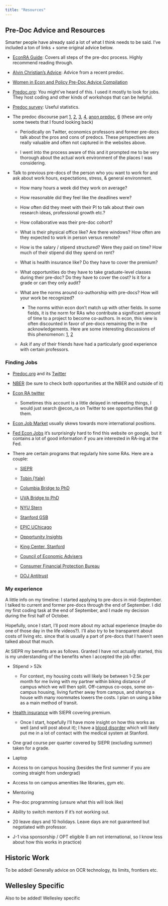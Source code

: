 ```yaml
---
title: "Resources"
---
```


## Pre-Doc Advice and Resources
Smarter people have already said a lot of what I think needs to be said. I've included a ton of links + some original advice below. 

- [EconRA Guide](https://raguide.github.io/): Covers all steps of the pre-doc process. Highly recommend reading through. 

- [Alvin Christian's Advice](https://www.alvinchristian.com/resources): Advice from a recent predoc. 

- [Women in Econ and Policy Pre-Doc Advice Compilation](https://us17.campaign-archive.com/?u=3d315482a01ddd29e7b7161ac&id=0c0e1b3460)

- [Predoc.org](https://predoc.org/): You might've heard of this. I used it mostly to look for jobs. They host coding and other kinds of workshops that can be helpful. 

- [Predoc survey](https://z-y-huang.github.io/predoc_survey/slides.pdf): Useful statistics.

- The predoc discourse part [1](https://twitter.com/kearney_melissa/status/1312236608004018178), [2](https://twitter.com/TrevonDLogan/status/1312410038414315525), [3](https://twitter.com/RhondaVSharpe/status/1312522833612861440), [4](https://twitter.com/Claudia_Sahm/status/1411678871393640452), [anon predoc](https://twitter.com/EconPreDocAnon), [6](https://twitter.com/ENPancotti/status/1282332401343946758) (these are only some tweets that I found looking back)
  
  - Periodically on Twitter, economics professors and former pre-docs talk about the pros and cons of predocs. These perspectives are really valuable and often not captured in the websites above. 
  
  - I went into the process aware of this and it prompted me to be very thorough about the actual work environment of the places I was considering. 
  
- Talk to previous pre-docs of the person who you want to work for and ask about work hours, expectations, stress, & general environment.

  - How many hours a week did they work on average?
  
  - How reasonable did they feel like the deadlines were? 
  
  - How often did they meet with their PI to talk about their own research ideas, professional growth etc.?
  
  - How collaborative was their pre-doc cohort?
  
  - What is their physical office like? Are there windows? How often are they expected to work in person versus remote?
  
  - How is the salary / stipend structured? Were they paid on time? How much of their stipend did they spend on rent? 
  
  - What is health insurance like? Do they have to cover the premium?
  
  - What opportunities do they have to take graduate-level classes during their pre-doc? Do they have to cover the cost? Is it for a grade or can they only audit? 
  
  
  - What are the norms around co-authorship with pre-docs? How will your work be recognized? 
  
    - The norms within econ don't match up with other fields. In some fields, it is the norm for RAs who contribute a significant amount of time to a project to become co-authors. In econ, this view is often discounted in favor of pre-docs remaining the in the acknowledgements. Here are some interesting discussions of this phenomenon: [1](https://twitter.com/straightedge/status/1312636836771033089), [2](https://twitter.com/jonj/status/1354171126386208768)
  
  - Ask if any of their friends have had a particularly good experience with certain professors. 


### Finding Jobs

- [Predoc.org](https://predoc.org/opportunities) and its [Twitter](https://twitter.com/predoc_org)

- [NBER](https://www.nber.org/career-resources/research-assistant-positions-not-nber) (be sure to check both opportunities at the NBER and outside of it)

- [Econ RA twitter](https://twitter.com/econ_ra)

  - Sometimes this account is a little delayed in retweeting things, I would just search @econ_ra on Twitter to see opportunities that @ them. 
  
- [Econ Job Market](https://econjobmarket.org/market) usually skews towards more international positions.

- [Fed Econ Jobs](https://www.fedeconjobs.org/Branches/AllOpportunities.aspx) it's surprisingly hard to find this website on google, but it contains a lot of good information if you are interested in RA-ing at the Fed. 

- There are certain programs that regularly hire some RAs. Here are a couple:

  - [SIEPR](https://siepr.stanford.edu/programs/predoctoral-research-fellowship-opportunities)
  
  - [Tobin (Yale)](https://tobin.yale.edu/tobin-predoctoral-fellows)
  
  - [Columbia Bridge to PhD](https://bridgetophd.facultydiversity.columbia.edu/)
  
  - [UVA Bridge to PhD](https://graduate.as.virginia.edu/bridge-doctorate)
  
  - [NYU Stern](https://www.stern.nyu.edu/programs-admissions/phd/academics/pre-doctoral-program)
  
  - [Stanford GSB](https://www.gsb.stanford.edu/programs/research-fellows)
  
  - [EPIC UChicago](https://epic.uchicago.edu/predoctoral-fellows/)
  
  - [Opportunity Insights](https://opportunityinsights.org/joinourteam/)
  
  - [King Center, Stanford](https://kingcenter.stanford.edu/opportunities/prospective-predoctoral-research-fellows)
  
  - [Council of Economic Advisers](https://www.whitehouse.gov/cea/work-for-us/research-assistant/)
  
  - [Consumer Financial Protection Bureau](https://www.consumerfinance.gov/about-us/careers/students-and-graduates/)
  
  - [DOJ Antitrust](https://www.justice.gov/atr/employment-opportunities-research-analysts)

### My experience
A little info on my timeline: I started applying to pre-docs in mid-September. I talked to current and former pre-docs through the end of September. I did my first coding task at the end of September, and I made my decision during the first half of October.

Hopefully, once I start, I'll post more about my actual experience (maybe do one of those day in the life videos?). I'll also try to be transparent about costs of living etc. since that is usually a part of pre-docs that I haven't seen talked about that much. 

At SIEPR my benefits are as follows. Granted I have not actually started, this is my understanding of the benefits when I accepted the job offer. 

  - Stipend > 52k  
  
    - For context, my housing costs will likely be between 1-2.5k per month for me living with my partner within biking distance of campus which we will then split. Off-campus co-oops, some on-campus housing, living further away from campus, and sharing a house with many roommates lowers the costs. I plan on using a bike as a main method of transit. 
  
  - [Health insurance](https://vaden.stanford.edu/insurance-referral-office/cardinal-care-overview-benefits) with SIEPR covering premium.
  
    - Once I start, hopefully I'll have more insight on how this works as well (and will post about it); I have a [blood disorder](https://www.cdc.gov/ncbddd/vwd/facts.html) which will likely put me in a lot of contact with the medical system at Stanford. 
  
  - One grad course per quarter covered by SIEPR (excluding summer) taken for a grade. 
  
  - Laptop
  
  - Access to on campus housing (besides the first summer if you are coming straight from undergrad)
  
  - Access to on campus amenities like libraries, gym etc. 
  
  - Mentoring
  
  - Pre-doc programming (unsure what this will look like)
  
  - Ability to switch mentors if it's not working out. 
  
  - 20 leave days and 10 holidays. Leave days are not guaranteed but negotiated with professor. 
  
  - J-1 visa sponsorship / OPT eligible (I am not international, so I know less about how this works in practice)

## Historic Work

To be added! Generally advice on OCR technology, its limits, frontiers etc.


## Wellesley Specific

Also to be added! Wellesley specific 

